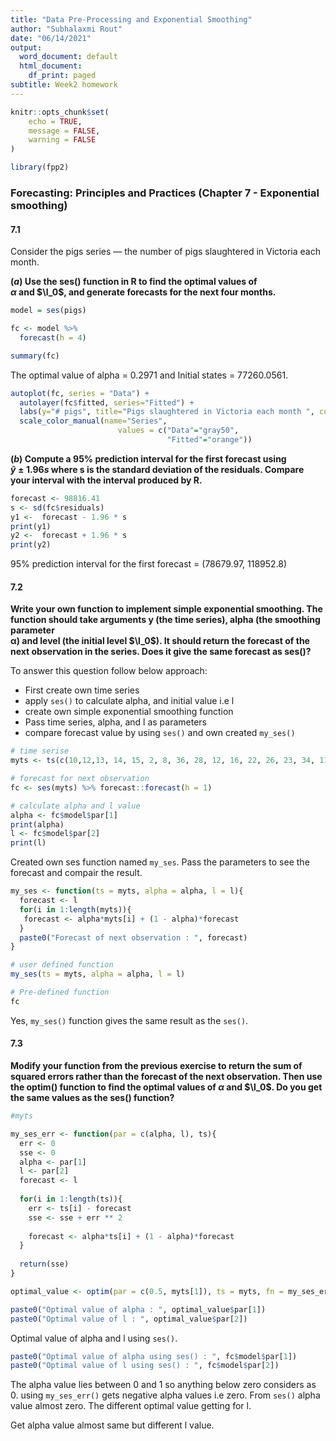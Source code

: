 ```yaml
---
title: "Data Pre-Processing and Exponential Smoothing"
author: "Subhalaxmi Rout"
date: "06/14/2021"
output:
  word_document: default
  html_document:
    df_print: paged
subtitle: Week2 homework
---
```



```r
knitr::opts_chunk$set(
	echo = TRUE,
	message = FALSE,
	warning = FALSE
)
```

```r
library(fpp2)
```

### Forecasting: Principles and Practices (Chapter 7 - Exponential smoothing)

#### 7.1

Consider the pigs series — the number of pigs slaughtered in Victoria each month.

**$(a)$ Use the ses() function in R to find the optimal values of**  
**$\alpha$ and  $\l_0$, and generate forecasts for the next four months.**

```r
model = ses(pigs)

fc <- model %>%
  forecast(h = 4)

summary(fc)

```

The optimal value of alpha = 0.2971 and Initial states = 77260.0561.

```r
autoplot(fc, series = "Data") +
  autolayer(fc$fitted, series="Fitted") +
  labs(y="# pigs", title="Pigs slaughtered in Victoria each month ", color = "Serise") +
  scale_color_manual(name="Series", 
                        values = c("Data"="gray50", 
                                   "Fitted"="orange"))
```

**$(b)$ Compute a 95% prediction interval for the first forecast using**  
**$\hat{y} ± 1.96s$ where  s is the standard deviation of the residuals. Compare** **your interval with the interval produced by R.**

```r
forecast <- 98816.41
s <- sd(fc$residuals)
y1 <-  forecast - 1.96 * s
print(y1)
y2 <-  forecast + 1.96 * s
print(y2)
```

95% prediction interval for the first forecast = (78679.97, 118952.8)

#### 7.2

**Write your own function to implement simple exponential smoothing. The function should take arguments y (the time series), alpha (the smoothing parameter**  
**α) and level (the initial level $\l_0$). It should return the forecast of the next observation in the series. Does it give the same forecast as ses()?**

To answer this question follow below approach:

* First create own time series
* apply `ses()` to calculate alpha, and initial value i.e l
* create own simple exponential smoothing function 
* Pass time series, alpha, and l as parameters
* compare forecast value by using `ses()` and own created `my_ses()`

```r
# time serise
myts <- ts(c(10,12,13, 14, 15, 2, 8, 36, 28, 12, 16, 22, 26, 23, 34, 11, 18, 19, 24, 5), frequency = 1)

# forecast for next observation
fc <- ses(myts) %>% forecast::forecast(h = 1)

# calculate alpha and l value
alpha <- fc$model$par[1]
print(alpha)
l <- fc$model$par[2]
print(l)

```

Created own ses function named `my_ses`. Pass the parameters to see the forecast and compair the result. 

```r
my_ses <- function(ts = myts, alpha = alpha, l = l){
  forecast <- l
  for(i in 1:length(myts)){
   forecast <- alpha*myts[i] + (1 - alpha)*forecast 
  }
  paste0("Forecast of next observation : ", forecast)
}

# user defined function
my_ses(ts = myts, alpha = alpha, l = l)

# Pre-defined function
fc
```

Yes, `my_ses()` function gives the same result as the `ses()`. 

#### 7.3

**Modify your function from the previous exercise to return the sum of squared errors rather than the forecast of the next observation. Then use the optim() function to find the optimal values of $\alpha$ and $\l_0$. Do you get the same values as the ses() function?**

```r
#myts

my_ses_err <- function(par = c(alpha, l), ts){
  err <- 0
  sse <- 0
  alpha <- par[1]
  l <- par[2]
  forecast <- l
  
  for(i in 1:length(ts)){
    err <- ts[i] - forecast
    sse <- sse + err ** 2
    
    forecast <- alpha*ts[i] + (1 - alpha)*forecast 
  }
  
  return(sse)
}

optimal_value <- optim(par = c(0.5, myts[1]), ts = myts, fn = my_ses_err)

paste0("Optimal value of alpha : ", optimal_value$par[1])
paste0("Optimal value of l : ", optimal_value$par[2])

```

Optimal value of alpha and l using `ses()`.

```r
paste0("Optimal value of alpha using ses() : ", fc$model$par[1])
paste0("Optimal value of l using ses() : ", fc$model$par[2])
```

The alpha value lies between 0 and 1 so anything below zero considers as 0. using `my_ses_err()` gets negative alpha values i.e zero. From `ses()` alpha value almost zero. The different optimal value getting for l. 

Get alpha value almost same but different l value. 

```r

```
